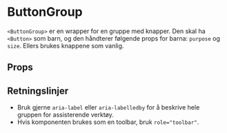 
<Meta of={ButtonGroupStories} />

# ButtonGroup

<ComponentLinkRow
  docsHref="https://design.domstol.no/987b33f71/p/478fdf-buttongroup"
  figmaHref="https://www.figma.com/file/ewqSDmkgqDQ5PyOsRp4V5b/DDS-Komponenter?type=design&node-id=720-39910"
  githubHref="https://github.com/domstolene/designsystem/tree/main/packages/components/src/components/ButtonGroup"
  storybookHref="https://domstolene.github.io/designsystem/?path=/story/dds-components-components-buttongroup--default"
  withBottomSpacing
/>

`<ButtonGroup>` er en wrapper for en gruppe med knapper. Den skal ha `<Button>` som barn, og den håndterer følgende props for barna: `purpose` og `size`. Ellers brukes knappene som vanlig.

## Props

<Canvas of={ButtonGroupStories.Preview} />
<Controls of={ButtonGroupStories.Preview} />

## Retningslinjer

- Bruk gjerne `aria-label` eller `aria-labelledby` for å beskrive hele gruppen for assisterende verktøy.
- Hvis komponenten brukes som en toolbar, bruk `role="toolbar"`.
